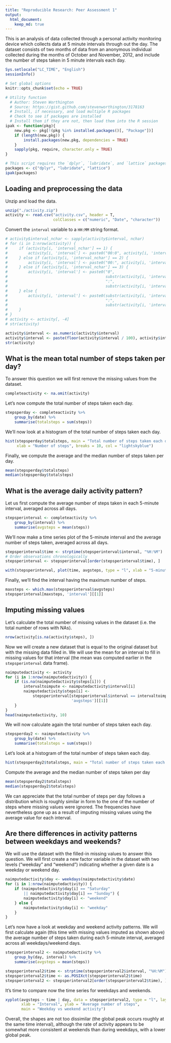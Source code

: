 ```yaml
---
title: "Reproducible Research: Peer Assessment 1"
output: 
  html_document:
    keep_md: true
---
```


This is an analysis of data collected through a personal activity monitoring device which collects data at 5 minute intervals through out the day. The dataset consists of two months of data from an anonymous individual collected during the months of October and November, 2012, and include the number of steps taken in 5 minute intervals each day.

```r
Sys.setlocale("LC_TIME", "English")
sessionInfo()
```

```r
# Set global options
knitr::opts_chunk$set(echo = TRUE)

# Utility function
  # Author: Steven Worthington
  # Source: https://gist.github.com/stevenworthington/3178163
  # Install, if necessary, and load multiple R packages
  # Check to see if packages are installed
  # Install them if they are not, then load them into the R session
ipak <- function(pkg){
    new.pkg <- pkg[!(pkg %in% installed.packages()[, "Package"])]
    if (length(new.pkg)) {
        install.packages(new.pkg, dependencies = TRUE)
    }
    sapply(pkg, require, character.only = TRUE)
}

# This script requires the `dplyr`, `lubridate`, and `lattice` packages
packages <- c("dplyr", "lubridate", "lattice")
ipak(packages)

```

## Loading and preprocessing the data

Unzip and load the data.
```r
unzip("./activity.zip")
activity <- read.csv("activity.csv", header = T,
                     colClasses = c("numeric", "Date", "character"))
```

Convert the `interval` variable to a `HH:MM` string format.
```r
# activity$interval_nchar <- sapply(activity$interval, nchar)
# for (i in 1:nrow(activity)) {
#     if (activity[i, 'interval_nchar'] == 1) {
#         activity[i, 'interval'] <- paste0("00:0", activity[i, 'interval'])
#     } else if (activity[i, 'interval_nchar'] == 2) {
#         activity[i, 'interval'] <- paste0("00:", activity[i, 'interval'])
#     } else if (activity[i, 'interval_nchar'] == 3) {
#         activity[i, 'interval'] <- paste0("0",
#                                           substr(activity[i, 'interval'], 1, 1),
#                                           ":",
#                                           substr(activity[i, 'interval'], 2, 3))
#     } else {
#         activity[i, 'interval'] <- paste0(substr(activity[i, 'interval'], 1, 2),
#                                           ":",
#                                           substr(activity[i, 'interval'], 3, 4))
#     }
# }
# activity <- activity[, -4]
# str(activity)

activity$interval <- as.numeric(activity$interval)
activity$interval <- paste(floor(activity$interval / 100), activity$interval %% 100, sep = ":")
str(activity)
```

## What is the mean total number of steps taken per day?

To answer this question we will first remove the missing values from the dataset.

```r
completeactivity <- na.omit(activity)
```

Let's now compute the total number of steps taken each day.

```r
stepsperday <- completeactivity %>%
    group_by(date) %>%
    summarise(totalsteps = sum(steps))
```

We'll now look at a histogram of the total number of steps taken each day.
```r
hist(stepsperday$totalsteps, main = "Total number of steps taken each day",
     xlab = "Number of steps", breaks = 10, col = "lightskyblue")
```

Finally, we compute the average and the median number of steps taken per day.
```r
mean(stepsperday$totalsteps)
median(stepsperday$totalsteps)
```

## What is the average daily activity pattern?

Let us first compute the average number of steps taken in each 5-minute interval, averaged across all days.

```r
stepsperinterval <- completeactivity %>%
    group_by(interval) %>%
    summarise(avgsteps = mean(steps))
```

We'll now make a time series plot of the 5-minute interval and the average number of steps taken, averaged across all days.

```r
stepsperinterval$time <- strptime(stepsperinterval$interval, "%H:%M")
# Order observations chronologically
stepsperinterval <- stepsperinterval[order(stepsperinterval$time), ]

with(stepsperinterval, plot(time, avgsteps, type = "l", xlab = "5-minute interval", ylab = "Average number of steps", main = "Steps per 5-minute interval"))
```

Finally, we'll find the interval having the maximum number of steps.
```r
maxsteps <- which.max(stepsperinterval$avgsteps)
stepsperinterval[maxsteps, 'interval'][[1]]
```

## Imputing missing values

Let's calculate the total number of missing values in the dataset (i.e. the total number of rows with NAs).

```r
nrow(activity[is.na(activity$steps), ])
```

Now we will create a new dataset that is equal to the original dataset but with the missing data filled in. We will use the mean for an interval to fill in missing values for that interval (the mean was computed earlier in the `stepsperinterval` data frame).

```r
naimputedactivity <- activity
for (i in 1:nrow(naimputedactivity)) {
    if (is.na(naimputedactivity$steps[i])) {
        intervaltoimpute <- naimputedactivity$interval[i]
        naimputedactivity$steps[i] <-
            stepsperinterval[stepsperinterval$interval == intervaltoimpute,
                             'avgsteps'][[1]]
    }
}
head(naimputedactivity, 10)
```

We will now calculate again the total number of steps taken each day.

```r
stepsperday2 <- naimputedactivity %>%
    group_by(date) %>%
    summarise(totalsteps = sum(steps))
```

Let's look at a histogram of the total number of steps taken each day.
```r
hist(stepsperday2$totalsteps, main = "Total number of steps taken each day", xlab = "Number of steps", breaks = 10, col = "lightskyblue")
```

Compute the average and the median number of steps taken per day
```r
mean(stepsperday2$totalsteps)
median(stepsperday2$totalsteps)
```

We can appreciate that the total number of steps per day follows a distribution which is roughly similar in form to the one of the number of steps where missing values were ignored. The frequencies have nevertheless gone up as a result of imputing missing values using the average value for each interval.

## Are there differences in activity patterns between weekdays and weekends?

We will use the dataset with the filled-in missing values to answer this question. We will first create a new factor variable in the dataset with two levels ("weekday" and "weekend") indicating whether a given date is a weekday or weekend day.

```r
naimputedactivity$day <- weekdays(naimputedactivity$date)
for (i in 1:nrow(naimputedactivity)) {
    if (naimputedactivity$day[i] == "Saturday"
        || naimputedactivity$day[i] == "Sunday") {
        naimputedactivity$day[i] <- "weekend"
    } else {
        naimputedactivity$day[i] <- "weekday"
    }
}
```

Let's now have a look at weekday and weekend activity patterns. We will first calculate again (this time with missing values imputed as shown above) the average number of steps taken during each 5-minute interval, averaged across all weekdays/weekend days.

```r
stepsperinterval2 <- naimputedactivity %>%
    group_by(day, interval) %>%
    summarise(avgsteps = mean(steps))

stepsperinterval2$time <- strptime(stepsperinterval2$interval, "%H:%M")
stepsperinterval2$time <- as.POSIXct(stepsperinterval2$time)
stepsperinterval2 <- stepsperinterval2[order(stepsperinterval2$time), ]
```

It's time to compare now the time series for weekdays and weekends.

```r
xyplot(avgsteps ~ time | day, data = stepsperinterval2, type = "l", layout = c(1, 2),
       xlab = "Interval", ylab = "Average number of steps",
       main = "Weekday vs weekend activity")
```

Overall, the shapes are not too dissimilar (the global peak occurs roughly at the same time interval), although the rate of activity appears to be somewhat more consistent at weekends than during weekdays, with a lower global peak.

